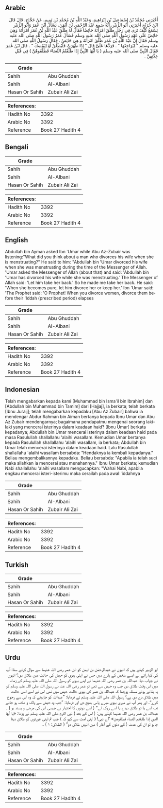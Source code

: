 ## Arabic


<div dir="rtl" lang="ar" style={{fontSize:'larger',backgroundColor:'#f8f9fa',padding:20}}>
أَخْبَرَنِي مُحَمَّدُ بْنُ إِسْمَاعِيلَ بْنِ إِبْرَاهِيمَ، وَعَبْدُ اللَّهِ بْنُ مُحَمَّدِ بْنِ تَمِيمٍ، عَنْ حَجَّاجٍ، قَالَ قَالَ ابْنُ جُرَيْجٍ أَخْبَرَنِي أَبُو الزُّبَيْرِ، أَنَّهُ سَمِعَ عَبْدَ الرَّحْمَنِ بْنَ أَيْمَنَ، يَسْأَلُ ابْنَ عُمَرَ وَأَبُو الزُّبَيْرِ يَسْمَعُ كَيْفَ تَرَى فِي رَجُلٍ طَلَّقَ امْرَأَتَهُ حَائِضًا فَقَالَ لَهُ طَلَّقَ عَبْدُ اللَّهِ بْنُ عُمَرَ امْرَأَتَهُ وَهِيَ حَائِضٌ عَلَى عَهْدِ رَسُولِ اللَّهِ صلى الله عليه وسلم فَسَأَلَ عُمَرُ رَسُولَ اللَّهِ صلى الله عليه وسلم فَقَالَ إِنَّ عَبْدَ اللَّهِ بْنَ عُمَرَ طَلَّقَ امْرَأَتَهُ وَ هِيَ حَائِضٌ ‏.‏ فَقَالَ رَسُولُ اللَّهِ صلى الله عليه وسلم ‏"‏ لِيُرَاجِعْهَا ‏"‏ ‏.‏ فَرَدَّهَا عَلَىَّ قَالَ ‏"‏ إِذَا طَهُرَتْ فَلْيُطَلِّقْ أَوْ لِيُمْسِكْ ‏"‏ ‏.‏ قَالَ ابْنُ عُمَرَ فَقَالَ النَّبِيُّ صلى الله عليه وسلم ‏(‏ يَا أَيُّهَا النَّبِيُّ إِذَا طَلَّقْتُمُ النِّسَاءَ فَطَلِّقُوهُنَّ ‏)‏ فِي قُبُلِ عِدَّتِهِنَّ ‏.‏
</div>
<div style={{backgroundColor:'#f8f9fa',padding:20, marginBottom: 10}}><table> <thead> <tr> <th>Grade</th> <th></th> </tr> </thead> <tbody> <tr><td>Sahih</td><td>Abu Ghuddah</td></tr><tr><td>Sahih</td><td>Al-Albani</td></tr><tr><td>Hasan Or Sahih</td><td>Zubair Ali Zai</td></tr></tbody></table><table> <thead> <tr> <th>References:</th> <th></th> </tr> </thead> <tbody><tr><td>Hadith No</td><td>3392</td></tr><tr><td>Arabic No</td><td>3392</td></tr><tr><td>Reference</td><td>Book 27 Hadith 4</td></tr></tbody></table></div>

## Bengali


<div dir="ltr" lang="bn" style={{fontSize:'larger',backgroundColor:'#f8f9fa',padding:20}}>

</div>
<div style={{backgroundColor:'#f8f9fa',padding:20, marginBottom: 10}}><table> <thead> <tr> <th>Grade</th> <th></th> </tr> </thead> <tbody> <tr><td>Sahih</td><td>Abu Ghuddah</td></tr><tr><td>Sahih</td><td>Al-Albani</td></tr><tr><td>Hasan Or Sahih</td><td>Zubair Ali Zai</td></tr></tbody></table><table> <thead> <tr> <th>References:</th> <th></th> </tr> </thead> <tbody><tr><td>Hadith No</td><td>3392</td></tr><tr><td>Arabic No</td><td>3392</td></tr><tr><td>Reference</td><td>Book 27 Hadith 4</td></tr></tbody></table></div>

## English


<div dir="ltr" lang="en" style={{fontSize:'larger',backgroundColor:'#f8f9fa',padding:20}}>
Abdullah bin Ayman asked Ibn 'Umar while Abu Az-Zubair was listening:"What did you think about a man who divorces his wife when she is menstruating?" He said to him: "Abdullah bin 'Umar divorced his wife when she was menstruating during the time of the Messenger of Allah. 'Umar asked the Messenger of Allah (about that) and said: 'Abdullah bin 'Umar has divorced his wife while she was menstruating.' The Messenger of Allah said: 'Let him take her back.' So he made me take her back. He said: 'When she becomes pure, let him divorce her or keep her.' Ibn 'Umar said: 'The Prophet said: 'O Prophet! When you divorce women, divorce them before their 'Iddah (prescribed period) elapses
</div>
<div style={{backgroundColor:'#f8f9fa',padding:20, marginBottom: 10}}><table> <thead> <tr> <th>Grade</th> <th></th> </tr> </thead> <tbody> <tr><td>Sahih</td><td>Abu Ghuddah</td></tr><tr><td>Sahih</td><td>Al-Albani</td></tr><tr><td>Hasan Or Sahih</td><td>Zubair Ali Zai</td></tr></tbody></table><table> <thead> <tr> <th>References:</th> <th></th> </tr> </thead> <tbody><tr><td>Hadith No</td><td>3392</td></tr><tr><td>Arabic No</td><td>3392</td></tr><tr><td>Reference</td><td>Book 27 Hadith 4</td></tr></tbody></table></div>

## Indonesian


<div dir="ltr" lang="id" style={{fontSize:'larger',backgroundColor:'#f8f9fa',padding:20}}>
Telah mengabarkan kepada kami [Muhammad bin Isma'il bin Ibrahim] dan [Abdullah bin Muhammad bin Tamim] dari [Hajjaj], ia berkata; telah berkata [Ibnu Juraij]; telah mengabarkan kepadaku [Abu Az Zubair] bahwa ia mendengar Abdur Rahman bin Aiman bertanya kepada Ibnu Umar dan Abu Az Zubair mendengarnya; bagaimana pendapatmu mengenai seorang laki-laki yang mencerai isterinya dalam keadaan haid? [Ibnu Umar] berkata kepadanya; Abdullah bin Umar mencerai isterinya dalam keadaan haid pada masa Rasulullah shallallahu 'alaihi wasallam. Kemudian Umar bertanya kepada Rasulullah shallallahu 'alaihi wasallam, ia berkata; Abdullah bin Umar telah mencerai isterinya dalam keadaan haid. Lalu Rasulullah shallallahu 'alaihi wasallam bersabda: "Hendaknya ia kembali kepadanya." Beliau mengembalikannya kepadaku. Beliau bersabda: "Apabila ia telah suci maka silahkan ia mencerai atau menahannya." Ibnu Umar berkata; kemudian Nabi shallallahu 'alaihi wasallam mengucapkan: "Wahai Nabi, apabila engkau mencerai isteri-isterimu maka cerailah pada awal 'iddahnya
</div>
<div style={{backgroundColor:'#f8f9fa',padding:20, marginBottom: 10}}><table> <thead> <tr> <th>Grade</th> <th></th> </tr> </thead> <tbody> <tr><td>Sahih</td><td>Abu Ghuddah</td></tr><tr><td>Sahih</td><td>Al-Albani</td></tr><tr><td>Hasan Or Sahih</td><td>Zubair Ali Zai</td></tr></tbody></table><table> <thead> <tr> <th>References:</th> <th></th> </tr> </thead> <tbody><tr><td>Hadith No</td><td>3392</td></tr><tr><td>Arabic No</td><td>3392</td></tr><tr><td>Reference</td><td>Book 27 Hadith 4</td></tr></tbody></table></div>

## Turkish


<div dir="ltr" lang="tr" style={{fontSize:'larger',backgroundColor:'#f8f9fa',padding:20}}>

</div>
<div style={{backgroundColor:'#f8f9fa',padding:20, marginBottom: 10}}><table> <thead> <tr> <th>Grade</th> <th></th> </tr> </thead> <tbody> <tr><td>Sahih</td><td>Abu Ghuddah</td></tr><tr><td>Sahih</td><td>Al-Albani</td></tr><tr><td>Hasan Or Sahih</td><td>Zubair Ali Zai</td></tr></tbody></table><table> <thead> <tr> <th>References:</th> <th></th> </tr> </thead> <tbody><tr><td>Hadith No</td><td>3392</td></tr><tr><td>Arabic No</td><td>3392</td></tr><tr><td>Reference</td><td>Book 27 Hadith 4</td></tr></tbody></table></div>

## Urdu


<div dir="rtl" lang="ur" style={{fontSize:'larger',backgroundColor:'#f8f9fa',padding:20}}>
ابو الزبیر کہتے ہیں کہ انہوں نے عبدالرحمٰن بن ایمن کو ابن عمر رضی اللہ عنہما سے سوال کرتے سنا: آپ کی کیا رائے ہے ایسے شخص کے بارے میں جس نے اپنی بیوی کو حیض کی حالت میں طلاق دی؟ انہوں نے جواب دیا: عبداللہ بن عمر رضی اللہ عنہما نے اپنی بیوی کو رسول اللہ صلی اللہ علیہ وسلم کے زمانہ میں اس وقت طلاق دی جب وہ حیض سے تھی تو عمر رضی اللہ عنہ نے رسول اللہ صلی اللہ علیہ وسلم کو یہ بتاتے ہوئے مسئلہ پوچھا کہ عبداللہ بن عمر کی بیوی حالت حیض میں تھی اس نے اسے اسی حالت میں طلاق دے دی ہے؟ رسول اللہ صلی اللہ علیہ وسلم نے فرمایا: ”عبداللہ کو چاہیئے کہ وہ اس سے رجوع کرے“، اور پھر آپ نے میری بیوی میرے پاس بھیج دی اور فرمایا: ”جب وہ حیض سے پاک و صاف ہو جائے تب اسے یا تو طلاق دیدے یا اسے روک لے“ ( اسے دونوں کا اختیار ہے جیسی اس کی مرضی و پسند ہو ) ۔ عبداللہ بن عمر رضی اللہ عنہما کہتے ہیں: ( اس کے بعد ) نبی اکرم صلی اللہ علیہ وسلم نے پڑھا: «يا أيها النبي إذا طلقتم النساء فطلقوهن» ”اے نبی! ( اپنی امت سے کہو کہ ) جب تم اپنی عورتوں کو طلاق دینا چاہو تو ان کی عدت ( کے دنوں کے آغاز ) میں انہیں طلاق دو“ ( الطلاق: ۱ ) ۔
</div>
<div style={{backgroundColor:'#f8f9fa',padding:20, marginBottom: 10}}><table> <thead> <tr> <th>Grade</th> <th></th> </tr> </thead> <tbody> <tr><td>Sahih</td><td>Abu Ghuddah</td></tr><tr><td>Sahih</td><td>Al-Albani</td></tr><tr><td>Hasan Or Sahih</td><td>Zubair Ali Zai</td></tr></tbody></table><table> <thead> <tr> <th>References:</th> <th></th> </tr> </thead> <tbody><tr><td>Hadith No</td><td>3392</td></tr><tr><td>Arabic No</td><td>3392</td></tr><tr><td>Reference</td><td>Book 27 Hadith 4</td></tr></tbody></table></div>